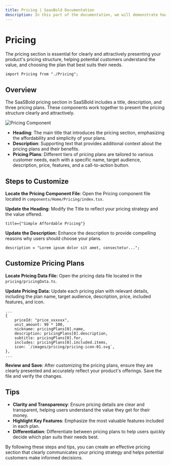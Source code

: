 ```yaml
---
title: Pricing | SaasBold Documentation
description: In this part of the documentation, we will demonstrate how to customize the pricing section of the SaaSBold boilerplate to display your pricing plans.
---
```


# Pricing

The pricing section is essential for clearly and attractively presenting your product's pricing structure, helping potential customers understand the value, and choosing the plan that best suits their needs.

```tsx
import Pricing from "./Pricing";
```

## Overview

The SaaSBold pricing section in SaaSBold includes a title, description, and three pricing plans. These components work together to present the pricing structure clearly and attractively.

![Pricing Component](/images/docs/ui-customization/pricing.png)

- **Heading**: The main title that introduces the pricing section, emphasizing the affordability and simplicity of your plans.
- **Description**: Supporting text that provides additional context about the pricing plans and their benefits.
- **Pricing Plans**: Different tiers of pricing plans are tailored to various customer needs, each with a specific name, target audience, description, price, features, and a call-to-action button.

## Steps to Customize

**Locate the Pricing Component File**: Open the Pricing component file located in `components/Home/Pricing/index.tsx`.

**Update the Heading**: Modify the Title to reflect your pricing strategy and the value offered.

```tsx
title={"Simple Affordable Pricing"}
```

**Update the Description:** Enhance the description to provide compelling reasons why users should choose your plans.

```tsx
description = "Lorem ipsum dolor sit amet, consectetur...";
```

## Customize Pricing Plans

**Locate Pricing Data File:** Open the pricing data file located in the `pricing/pricingData.ts`.

**Update Pricing Data:** Update each pricing plan with relevant details, including the plan name, target audience, description, price, included features, and icon.

```tsx
...
{
	priceId: "price_xxxxxx",
	unit_amount: 99 * 100,
	nickname: pricingPlans[0].name,
	description: pricingPlans[0].description,
	subtitle: pricingPlans[0].for,
	includes: pricingPlans[0].included.items,
	icon: `/images/pricing/pricing-icon-01.svg`,
},
...

```

**Review and Save**: After customizing the pricing plans, ensure they are clearly presented and accurately reflect your product's offerings. Save the file and verify the changes.

## Tips

- **Clarity and Transparency**: Ensure pricing details are clear and transparent, helping users understand the value they get for their money.
- **Highlight Key Features**: Emphasize the most valuable features included in each plan.
- **Differentiation**: Differentiate between pricing plans to help users quickly decide which plan suits their needs best.

By following these steps and tips, you can create an effective pricing section that clearly communicates your pricing strategy and helps potential customers make informed decisions.
